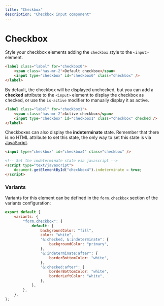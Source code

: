 ```yaml
---
title: "Checkbox"
description: "Checkbox input component"
---
```


# Checkbox

Style your checkbox elements adding the `checkbox` style to the `<input>` element. 

```html live=true
<label class="label" for="checkbox0">
    <span class="has-mr-2">Default checkbox</span>
    <input type="checkbox" id="checkbox0" class="checkbox" />
</label>
```

By default, the checkbox will be displayed unchecked, but you can add a **checked** attribute to the `<input>` element to display the checkbox as checked, or use the `is-active` modifier to manually display it as active.

```html live=true
<label class="label" for="checkbox1">
    <span class="has-mr-2">Active checkbox</span>
    <input type="checkbox" id="checkbox1" class="checkbox" checked />
</label>
```

Checkboxes can also display the **indeterminate** state. Remember that there is no HTML attribute to set this state, the only way to set this state is via [JavaScript](https://developer.mozilla.org/en-US/docs/Web/CSS/:indeterminate).

```html
<input type="checkbox" id="checkbox4" class="checkbox" />

<!-- Set the indeterminate state via javascript -->
<script type="text/javascript">
    document.getElementById("checkbox4").indeterminate = true;
</script>
```

### Variants

Variants for this element can be defined in the `form.checkbox` section of the variants configuration:

```js
export default {
    variants: {
        "form.checkbox": {
            default: {
                backgroundColor: "fill",
                color: "white",
                "&:checked, &:indeterminate": {
                    backgroundColor: "primary",
                },
                "&:indeterminate:after": {
                    borderBottomColor: "white",
                },
                "&:checked:after": {
                    borderBottomColor: "white",
                    borderLeftColor: "white",
                },
            },
        },
    },
};
```
